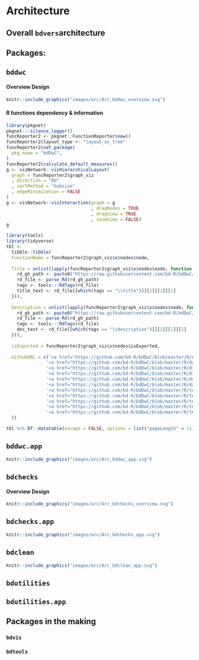 # Architecture  {#architecture}

## Overall `bdvers`architecture {-}

## Packages: {-}

## `bddwc`

#### Overview Design 

```r
knitr::include_graphics("images/arc/Arc_bddwc_overview.svg")
```



#### R functions dependency & information 
```r
library(pkgnet)
pkgnet:::silence_logger()
funcReporter2 <- pkgnet::FunctionReporter$new()
funcReporter2$layout_type <- "layout_as_tree"
funcReporter2$set_package(
  pkg_name = "bdDwC",
)
funcReporter2$calculate_default_measures()
g <- visNetwork::visHierarchicalLayout(
  graph = funcReporter2$graph_viz
  , direction = "BU"
  , sortMethod = "hubsize"
  , edgeMinimization = FALSE
)
g <- visNetwork::visInteraction(graph = g
                                , dragNodes = TRUE
                                , dragView = TRUE
                                , zoomView = FALSE)
g
```

```r
library(tools)
library(tidyverse)
tbl <-
  tibble::tibble(
  FunctionName = funcReporter2$graph_viz$x$nodes$node,
  
  Title = unlist(lapply(funcReporter2$graph_viz$x$nodes$node, function(x) {
    rd_gh_path <- paste0("https://raw.githubusercontent.com/bd-R/bdDwC/master/man/",x,".Rd")
    rd_file <- parse_Rd(rd_gh_path)
    tags <- tools:::RdTags(rd_file)
    title_text <- rd_file[[which(tags == "\\title")]][1][[1]][1]
  })),
  
  Description = unlist(lapply(funcReporter2$graph_viz$x$nodes$node, function(x) {
    rd_gh_path <- paste0("https://raw.githubusercontent.com/bd-R/bdDwC/master/man/",x,".Rd")
    rd_file <- parse_Rd(rd_gh_path)
    tags <- tools:::RdTags(rd_file)
    des_text <- rd_file[[which(tags == "\\description")]][2][[1]][1]
  })),
  
  isExported = funcReporter2$graph_viz$x$nodes$isExported,
  
  GithubURL = c('<a href="https://github.com/bd-R/bdDwC/blob/master/R/dictionary.R#L86">Link</a>',
               '<a href="https://github.com/bd-R/bdDwC/blob/master/R/darwinizer.R#L23">Link</a>',
               '<a href="https://github.com/bd-R/bdDwC/blob/master/R/dictionary.R#L27">Link</a>',
               '<a href="https://github.com/bd-R/bdDwC/blob/master/R/dictionary.R#L130">Link</a>',
               '<a href="https://github.com/bd-R/bdDwC/blob/master/R/darwinizer.R#L203">Link</a>',
               '<a href="https://github.com/bd-R/bdDwC/blob/master/R/darwinizer.R#L152">Link</a>',
               '<a href="https://github.com/bd-R/bdDwC/blob/master/R/test.R#L96">Link</a>',
               '<a href="https://github.com/bd-R/bdDwC/blob/master/R/test.R#L116">Link</a>',
               '<a href="https://github.com/bd-R/bdDwC/blob/master/R/test.R#L39">Link</a>',
               '<a href="https://github.com/bd-R/bdDwC/blob/master/R/test.R#L68">Link</a>',
               '<a href="https://github.com/bd-R/bdDwC/blob/master/R/test.R#L11">Link</a>'
  ))
```
```r
tbl %>% DT::datatable(escape = FALSE, options = list("pageLength" = 11))
```

## `bddwc.app`

```r
knitr::include_graphics("images/arc/Arc_bddwc_app.svg")
```

## `bdchecks`
#### Overview Design 

```r
knitr::include_graphics("images/arc/Arc_bdchecks_overview.svg")
```

## `bdchecks.app`

```r
knitr::include_graphics("images/arc/Arc_bdchecks_app.svg")
```
## `bdclean`

```r
knitr::include_graphics("images/arc/Arc_bdclean_app.svg")
```

## `bdutilities`

## `bdutilities.app`


## Packages in the making {-}

### `bdvis`

### `bdtools`